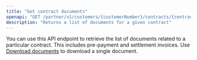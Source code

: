 ```yaml
---
title: "Get contract documents"
openapi: "GET /partner/v1/customers/{customerNumber}/contracts/{contractNumber}/documents"
description: "Returns a list of documents for a given contract"
---
```


You can use this API endpoint to retrieve the list of documents related to a particular contract. This includes pre-payment and settlement invoices. Use [Download documents](api-reference/customers/download_contract_document) to download a single document.